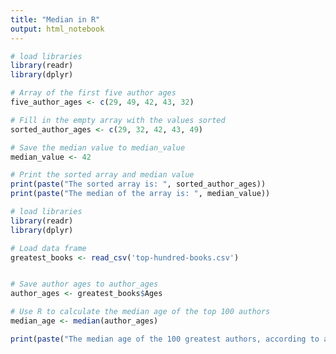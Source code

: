 ```yaml
---
title: "Median in R"
output: html_notebook
---
```

```r
# load libraries
library(readr)
library(dplyr)

# Array of the first five author ages
five_author_ages <- c(29, 49, 42, 43, 32)

# Fill in the empty array with the values sorted
sorted_author_ages <- c(29, 32, 42, 43, 49)

# Save the median value to median_value
median_value <- 42

# Print the sorted array and median value
print(paste("The sorted array is: ", sorted_author_ages))
print(paste("The median of the array is: ", median_value))
```

```r
# load libraries
library(readr)
library(dplyr)

# Load data frame
greatest_books <- read_csv('top-hundred-books.csv')


# Save author ages to author_ages
author_ages <- greatest_books$Ages

# Use R to calculate the median age of the top 100 authors
median_age <- median(author_ages)

print(paste("The median age of the 100 greatest authors, according to a survey by Le Monde is: " , median_age))
```